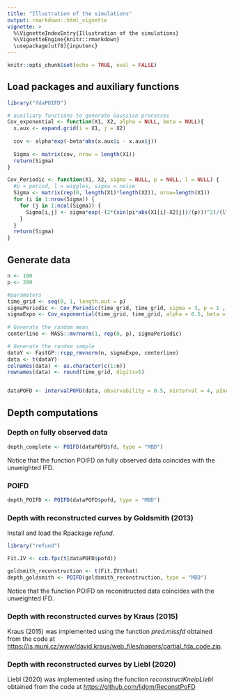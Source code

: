 ---
title: "Illustration of the simulations"
output: rmarkdown::html_vignette
vignette: >
  %\VignetteIndexEntry{Illustration of the simulations}
  %\VignetteEngine{knitr::rmarkdown}
  \usepackage[utf8]{inputenc}
---

```{r setup, include=FALSE}
knitr::opts_chunk$set(echo = TRUE, eval = FALSE)
```

## Load packages and auxiliary functions
```{r}
library("fdaPOIFD")

# auxiliary functions to generate Gaussian processes
Cov_exponential <- function(X1, X2, alpha = NULL, beta = NULL){
  x.aux <- expand.grid(i = X1, j = X2)
  
  cov <- alpha*exp(-beta*abs(x.aux$i - x.aux$j))
  
  Sigma <- matrix(cov, nrow = length(X1))
  return(Sigma)
}

Cov_Periodic <- function(X1, X2, sigma = NULL, p = NULL, l = NULL) {
  #p = period, l = wiggles, sigma = noise
  Sigma <- matrix(rep(0, length(X1)*length(X2)), nrow=length(X1))
  for (i in 1:nrow(Sigma)) {
    for (j in 1:ncol(Sigma)) {
      Sigma[i,j] <- sigma*exp(-(2*(sin(pi*abs(X1[i]-X2[j])/(p)))^2)/(l^2))
    }
  }
  return(Sigma)
}

```

## Generate data
```{r}
n <- 100
p <- 200

#parameters
time_grid <- seq(0, 1, length.out = p)
sigmaPeriodic <- Cov_Periodic(time_grid, time_grid, sigma = 3, p = 1 , l = 0.5)
sigmaExpo <- Cov_exponential(time_grid, time_grid, alpha = 0.5, beta = 5)
  
# Generate the random mean
centerline <- MASS::mvrnorm(1, rep(0, p), sigmaPeriodic)

# Generate the random sample
dataY <- FastGP::rcpp_rmvnorm(n, sigmaExpo, centerline)
data <- t(dataY)
colnames(data) <- as.character(c(1:n))
rownames(data) <- round(time_grid, digits=5)


dataPOFD <- intervalPOFD(data, observability = 0.5, ninterval = 4, pIncomplete = 0.75)
```

## Depth computations

### Depth on fully observed data
```{r}
depth_complete <- POIFD(dataPOFD$fd, type = "MBD")
```
Notice that the function POIFD on fully observed data coincides with the unweighted IFD.

### POIFD 
```{r}
depth_POIFD <- POIFD(dataPOFD$pofd, type = "MBD")
```

### Depth with reconstructed curves by Goldsmith (2013)
Install and load the Rpackage *refund*.

```{r}
library("refund")

Fit.IV <- ccb.fpc(t(dataPOFD$pofd))

goldsmith_reconstruction <- t(Fit.IV$Yhat)
depth_goldsmith <- POIFD(goldsmith_reconstruction, type = "MBD")
```

Notice that the function POIFD on reconstructed data coincides with the unweighted IFD.

### Depth with reconstructed curves by Kraus (2015)
Kraus (2015) was implemented using the function *pred.missfd* obtained from the code at [https://is.muni.cz/www/david.kraus/web_files/papers/partial_fda_code.zip](https://is.muni.cz/www/david.kraus/web_files/papers/partial_fda_code.zip).

### Depth with reconstructed curves by Liebl (2020)

Liebl (2020) was implemented using the function *reconstructKneipLiebl* obtained from the code at [https://github.com/lidom/ReconstPoFD](https://github.com/lidom/ReconstPoFD)
